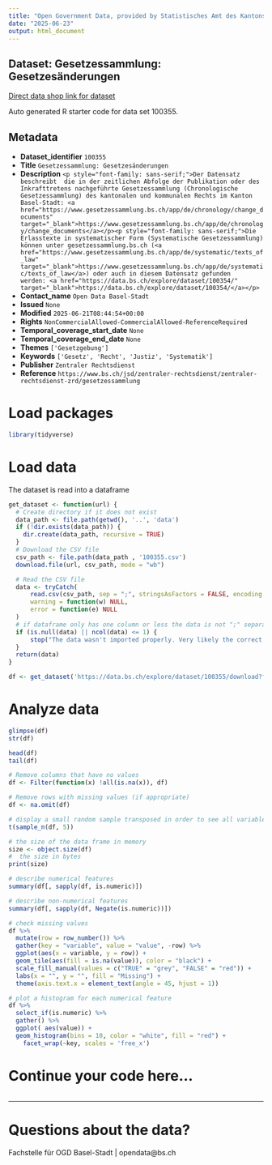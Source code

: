 ```yaml
---
title: "Open Government Data, provided by Statistisches Amt des Kantons Basel-Stadt - Fachstelle OGD"
date: "2025-06-23"
output: html_document
---
```


## Dataset: Gesetzessammlung: Gesetzesänderungen

[Direct data shop link for dataset](https://data.bs.ch/explore/dataset/100355)

Auto generated R starter code for data set 100355.

## Metadata

- **Dataset_identifier** `100355`
- **Title** `Gesetzessammlung: Gesetzesänderungen`
- **Description** `<p style="font-family: sans-serif;">Der Datensatz beschreibt  die in der zeitlichen Abfolge der Publikation oder des Inkrafttretens nachgeführte Gesetzessammlung (Chronologische Gesetzessammlung) des kantonalen und kommunalen Rechts im Kanton Basel-Stadt: <a href="https://www.gesetzessammlung.bs.ch/app/de/chronology/change_documents" target="_blank">https://www.gesetzessammlung.bs.ch/app/de/chronology/change_documents</a></p><p style="font-family: sans-serif;">Die Erlasstexte in systematischer Form (Systematische Gesetzessammlung) können unter gesetzessammlung.bs.ch (<a href="https://www.gesetzessammlung.bs.ch/app/de/systematic/texts_of_law" target="_blank">https://www.gesetzessammlung.bs.ch/app/de/systematic/texts_of_law</a>) oder auch in diesem Datensatz gefunden werden: <a href="https://data.bs.ch/explore/dataset/100354/" target="_blank">https://data.bs.ch/explore/dataset/100354/</a></p>`
- **Contact_name** `Open Data Basel-Stadt`
- **Issued** `None`
- **Modified** `2025-06-21T08:44:54+00:00`
- **Rights** `NonCommercialAllowed-CommercialAllowed-ReferenceRequired`
- **Temporal_coverage_start_date** `None`
- **Temporal_coverage_end_date** `None`
- **Themes** `['Gesetzgebung']`
- **Keywords** `['Gesetz', 'Recht', 'Justiz', 'Systematik']`
- **Publisher** `Zentraler Rechtsdienst`
- **Reference** `https://www.bs.ch/jsd/zentraler-rechtsdienst/zentraler-rechtsdienst-zrd/gesetzessammlung`


# Load packages

```r

library(tidyverse)
```

# Load data

The dataset is read into a dataframe

```r
get_dataset <- function(url) {
  # Create directory if it does not exist
  data_path <- file.path(getwd(), '..', 'data')
  if (!dir.exists(data_path)) {
    dir.create(data_path, recursive = TRUE)
  }
  # Download the CSV file
  csv_path <- file.path(data_path , '100355.csv')
  download.file(url, csv_path, mode = "wb")

  # Read the CSV file
  data <- tryCatch(
      read.csv(csv_path, sep = ";", stringsAsFactors = FALSE, encoding = "UTF-8"),
      warning = function(w) NULL,
      error = function(e) NULL
  )
  # if dataframe only has one column or less the data is not ";" separated
  if (is.null(data) || ncol(data) <= 1) {
      stop("The data wasn't imported properly. Very likely the correct separator couldn't be found.\nPlease check the dataset manually and adjust the code.")
  }
  return(data)
}
```

```r

df <- get_dataset('https://data.bs.ch/explore/dataset/100355/download?format=csv&timezone=Europe%2FZurich')

```

# Analyze data

```r

glimpse(df)
str(df)

head(df)
tail(df)

```

```r
# Remove columns that have no values
df <- Filter(function(x) !all(is.na(x)), df)

# Remove rows with missing values (if appropriate)
df <- na.omit(df)
```

```r
# display a small random sample transposed in order to see all variables
t(sample_n(df, 5))
```

```r
# the size of the data frame in memory
size <- object.size(df)
#  the size in bytes
print(size)
```

```r
# describe numerical features
summary(df[, sapply(df, is.numeric)])
```

```r
# describe non-numerical features
summary(df[, sapply(df, Negate(is.numeric))])
```

```r
# check missing values
df %>%
  mutate(row = row_number()) %>%
  gather(key = "variable", value = "value", -row) %>%
  ggplot(aes(x = variable, y = row)) +
  geom_tile(aes(fill = is.na(value)), color = "black") +
  scale_fill_manual(values = c("TRUE" = "grey", "FALSE" = "red")) +
  labs(x = "", y = "", fill = "Missing") +
  theme(axis.text.x = element_text(angle = 45, hjust = 1))
```

```r
# plot a histogram for each numerical feature
df %>%
  select_if(is.numeric) %>%
  gather() %>%
  ggplot( aes(value)) +
  geom_histogram(bins = 10, color = "white", fill = "red") +
    facet_wrap(~key, scales = 'free_x')
```

# Continue your code here...

```r

```
------------------------------------------------------------------------

# Questions about the data?

Fachstelle für OGD Basel-Stadt | opendata@bs.ch
